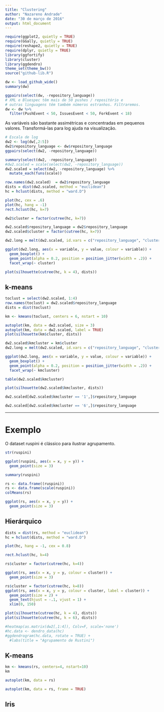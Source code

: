 ```yaml
---
title: "Clustering"
author: "Nazareno Andrade"
date: "30 de março de 2016"
output: html_document
---
```


```r
require(ggplot2, quietly = TRUE)
require(GGally, quietly = TRUE)
require(reshape2, quietly = TRUE)
require(dplyr, quietly = TRUE)
library(ggfortify)
library(cluster)
library(ggdendro)
theme_set(theme_bw())
source("github-lib.R")
```

```r
dw <- load_github_wide()
summary(dw)

ggpairs(select(dw, -repository_language))
# XML e Bluespec têm mais de 50 pushes / repositório e 
# outras linguagens têm também números estranhos. Filtraremos.
dw <- dw %>% 
  filter(PushEvent < 50, IssuesEvent < 50, ForkEvent < 18)
```

As variáveis são bastante assimétricas e concentradas em pequenos valores. Transformá-las para log ajuda na visualização.

```r
# Escala de log 
dw2 <- log(dw[,2:5])
dw2$repository_language <- dw$repository_language
ggpairs(select(dw2, -repository_language))

summary(select(dw2, -repository_language))
#dw2.scaled = scale(select(dw2, -repository_language))
dw2.scaled = select(dw2, -repository_language) %>% 
  mutate_each(funs(scale))
```


```r
row.names(dw2.scaled)  = dw2$repository_language
dists = dist(dw2.scaled, method = "euclidean")
hc = hclust(dists, method = "ward.D")

plot(hc, cex = .6)
plot(hc, hang = -1)
rect.hclust(hc, k=7)

dw2$cluster = factor(cutree(hc, k=7))

dw2.scaled$repository_language = dw2$repository_language
dw2.scaled$cluster = factor(cutree(hc, k=7))

dw2.long = melt(dw2.scaled, id.vars = c("repository_language", "cluster"))

ggplot(dw2.long, aes(x = variable, y = value, colour = variable)) + 
  geom_boxplot() + 
  geom_point(alpha = 0.2, position = position_jitter(width = .2)) + 
  facet_wrap(~ cluster) 

plot(silhouette(cutree(hc, k = 4), dists))

```

## k-means

```r
toclust = select(dw2.scaled, 1:4)
row.names(toclust) = dw2.scaled$repository_language
dists = dist(toclust)

km <- kmeans(toclust, centers = 6, nstart = 10)

autoplot(km, data = dw2.scaled, size = 3)
autoplot(km, data = dw2.scaled, label = TRUE)
plot(silhouette(km$cluster, dists))

dw2.scaled$kmcluster = km$cluster
dw2.long = melt(dw2.scaled, id.vars = c("repository_language", "cluster", "kmcluster"))

ggplot(dw2.long, aes(x = variable, y = value, colour = variable)) + 
  geom_boxplot() + 
  geom_point(alpha = 0.2, position = position_jitter(width = .2)) + 
  facet_wrap(~ kmcluster) 

table(dw2.scaled$kmcluster)

plot(silhouette(dw2.scaled$kmcluster, dists))

dw2.scaled[dw2.scaled$kmcluster == '1',]$repository_language

dw2.scaled[dw2.scaled$kmcluster == '6',]$repository_language
```


--------------------

# Exemplo

O dataset ruspini é clássico para ilustrar agrupamento.

```r
str(ruspini)

ggplot(ruspini, aes(x = x, y = y)) + 
  geom_point(size = 3)

summary(ruspini)

rs <- data.frame((ruspini))
rs <- data.frame(scale(ruspini))
colMeans(rs)

ggplot(rs, aes(x = x, y = y)) + 
  geom_point(size = 3)

```

## Hierárquico

```r
dists = dist(rs, method = "euclidean")
hc = hclust(dists, method = "ward.D")

plot(hc, hang = -1, cex = 0.8)

rect.hclust(hc, k=4)

rs$cluster = factor(cutree(hc, k=4))

ggplot(rs, aes(x = x, y = y, colour = cluster)) + 
  geom_point(size = 3) 

rs$cluster = factor(cutree(hc, k=8))
ggplot(rs, aes(x = x, y = y, colour = cluster, label = cluster)) + 
  geom_point(size = 2) + 
  geom_text(hjust = -.1, vjust = 1) + 
  xlim(0, 150)

plot(silhouette(cutree(hc, k = 4), dists))
plot(silhouette(cutree(hc, k = 6), dists))

#heatmap(as.matrix(dw2[,1:4]), Colv=F, scale='none')
#hc.data <- dendro_data(hc)
#ggdendrogram(hc.data, rotate = TRUE) + 
  #labs(title = "Agrupamento de Rustini")
```

## K-means

```r
km <- kmeans(rs, centers=4, nstart=10)
km

autoplot(km, data = rs)

autoplot(km, data = rs, frame = TRUE)

```

## Iris

```r

```

